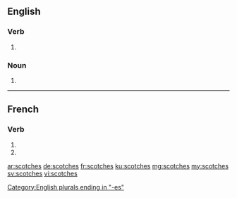 {{also|Scotches|scotchés}}
==English==

===Verb===
{{head|en|verb form}}

# {{en-third-person singular of|scotch}}

===Noun===
{{head|en|noun plural form}}

# {{plural of|scotch|lang=en}}

[[Category:English plurals ending in "-es"]]

----

==French==

===Verb===
{{fr-verb-form}}

# {{inflection of|scotcher||2|s|pres|indc|lang=fr}}
# {{inflection of|scotcher||2|s|pres|subj|lang=fr}}

[[ar:scotches]]
[[de:scotches]]
[[fr:scotches]]
[[ku:scotches]]
[[mg:scotches]]
[[my:scotches]]
[[sv:scotches]]
[[vi:scotches]]